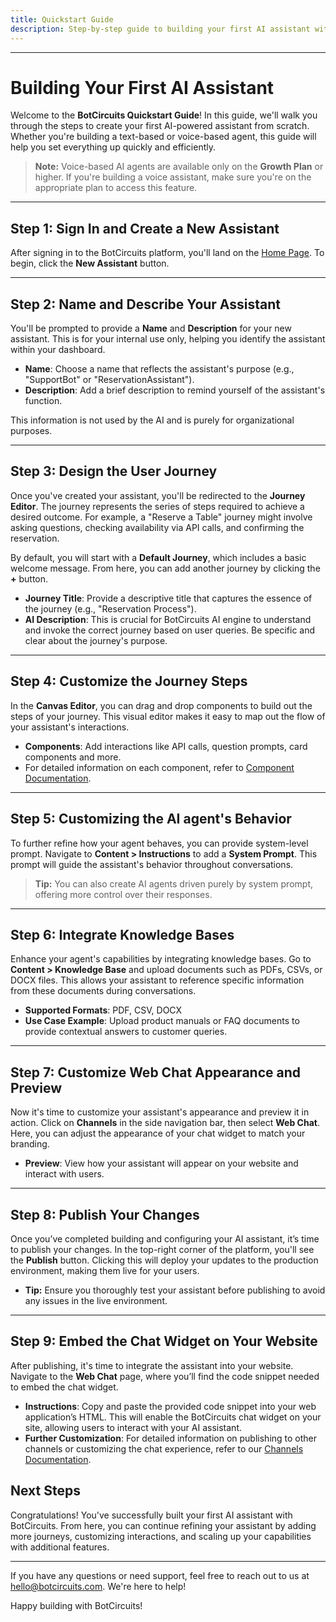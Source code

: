 ```yaml
---
title: Quickstart Guide
description: Step-by-step guide to building your first AI assistant with BotCircuits and integrate to the website.
---
```

---

# Building Your First AI Assistant

Welcome to the **BotCircuits Quickstart Guide**! In this guide, we'll walk you through the steps to create your first AI-powered assistant from scratch. Whether you're building a text-based or voice-based agent, this guide will help you set everything up quickly and efficiently.

> **Note:** Voice-based AI agents are available only on the **Growth Plan** or higher. If you're building a voice assistant, make sure you're on the appropriate plan to access this feature.

---

## Step 1: Sign In and Create a New Assistant

After signing in to the BotCircuits platform, you'll land on the [Home Page](https://platform.botcircuits.com/agents). To begin, click the **New Assistant** button.

---

## Step 2: Name and Describe Your Assistant

You'll be prompted to provide a **Name** and **Description** for your new assistant. This is for your internal use only, helping you identify the assistant within your dashboard.

- **Name**: Choose a name that reflects the assistant's purpose (e.g., "SupportBot" or "ReservationAssistant").
- **Description**: Add a brief description to remind yourself of the assistant's function.

This information is not used by the AI and is purely for organizational purposes.

---

## Step 3: Design the User Journey

Once you've created your assistant, you'll be redirected to the **Journey Editor**. The journey represents the series of steps required to achieve a desired outcome. For example, a "Reserve a Table" journey might involve asking questions, checking availability via API calls, and confirming the reservation.

By default, you will start with a **Default Journey**, which includes a basic welcome message. From here, you can add another journey by clicking the **+** button.

- **Journey Title**: Provide a descriptive title that captures the essence of the journey (e.g., "Reservation Process").
- **AI Description**: This is crucial for BotCircuits AI engine to understand and invoke the correct journey based on user queries. Be specific and clear about the journey's purpose.

---

## Step 4: Customize the Journey Steps

In the **Canvas Editor**, you can drag and drop components to build out the steps of your journey. This visual editor makes it easy to map out the flow of your assistant's interactions.

- **Components**: Add interactions like API calls, question prompts, card components and more.
- For detailed information on each component, refer to [Component Documentation](/journey-components).

---

## Step 5: Customizing the AI agent's Behavior

To further refine how your agent behaves, you can provide system-level prompt. Navigate to **Content > Instructions** to add a **System Prompt**. This prompt will guide the assistant's behavior throughout conversations.

> **Tip:** You can also create AI agents driven purely by system prompt, offering more control over their responses.

---

## Step 6: Integrate Knowledge Bases

Enhance your agent's capabilities by integrating knowledge bases. Go to **Content > Knowledge Base** and upload documents such as PDFs, CSVs, or DOCX files. This allows your assistant to reference specific information from these documents during conversations.

- **Supported Formats**: PDF, CSV, DOCX
- **Use Case Example**: Upload product manuals or FAQ documents to provide contextual answers to customer queries.

---

## Step 7: Customize Web Chat Appearance and Preview

Now it's time to customize your assistant's appearance and preview it in action. Click on **Channels** in the side navigation bar, then select **Web Chat**. Here, you can adjust the appearance of your chat widget to match your branding.

- **Preview**: View how your assistant will appear on your website and interact with users.

---

## Step 8: Publish Your Changes

Once you’ve completed building and configuring your AI assistant, it’s time to publish your changes. In the top-right corner of the platform, you'll see the **Publish** button. Clicking this will deploy your updates to the production environment, making them live for your users.

- **Tip:** Ensure you thoroughly test your assistant before publishing to avoid any issues in the live environment.

---

## Step 9: Embed the Chat Widget on Your Website

After publishing, it's time to integrate the assistant into your website. Navigate to the **Web Chat** page, where you’ll find the code snippet needed to embed the chat widget.

- **Instructions**: Copy and paste the provided code snippet into your web application’s HTML. This will enable the BotCircuits chat widget on your site, allowing users to interact with your AI assistant.
- **Further Customization**: For detailed information on publishing to other channels or customizing the chat experience, refer to our [Channels Documentation](/channels).



## Next Steps

Congratulations! You've successfully built your first AI assistant with BotCircuits. From here, you can continue refining your assistant by adding more journeys, customizing interactions, and scaling up your capabilities with additional features.

---

If you have any questions or need support, feel free to reach out to us at [hello@botcircuits.com](mailto:hellp@botcircuits.com). We're here to help!

Happy building with BotCircuits!
